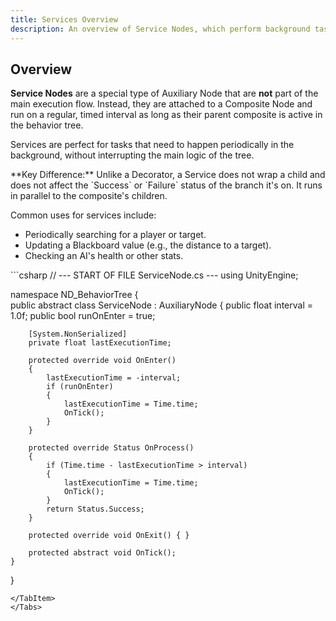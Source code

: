 ```yaml
---
title: Services Overview
description: An overview of Service Nodes, which perform background tasks on a timer.
---
```


## Overview

**Service Nodes** are a special type of Auxiliary Node that are **not** part of the main execution flow. Instead, they are attached to a Composite Node and run on a regular, timed interval as long as their parent composite is active in the behavior tree.

Services are perfect for tasks that need to happen periodically in the background, without interrupting the main logic of the tree.

<Aside type="note">
**Key Difference:** Unlike a Decorator, a Service does not wrap a child and does not affect the `Success` or `Failure` status of the branch it's on. It runs in parallel to the composite's children.
</Aside>

Common uses for services include:
- Periodically searching for a player or target.
- Updating a Blackboard value (e.g., the distance to a target).
- Checking an AI's health or other stats.

<Tabs>
<TabItem label="C# Base Class">
```csharp
// --- START OF FILE ServiceNode.cs ---
using UnityEngine;

namespace ND_BehaviorTree
{   
    public abstract class ServiceNode : AuxiliaryNode
    {
        public float interval = 1.0f;
        public bool runOnEnter = true;

        [System.NonSerialized]
        private float lastExecutionTime;

        protected override void OnEnter()
        {
            lastExecutionTime = -interval;
            if (runOnEnter)
            {
                lastExecutionTime = Time.time;
                OnTick();
            }
        }

        protected override Status OnProcess()
        {
            if (Time.time - lastExecutionTime > interval)
            {
                lastExecutionTime = Time.time;
                OnTick();
            }
            return Status.Success;
        }

        protected override void OnExit() { }

        protected abstract void OnTick();
    }
}
```
</TabItem>
</Tabs>
